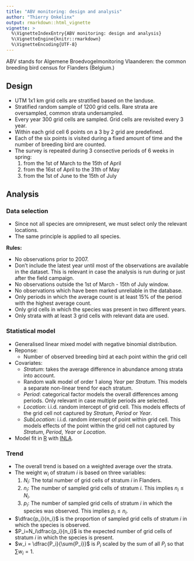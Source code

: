 ```yaml
---
title: "ABV monitoring: design and analysis"
author: "Thierry Onkelinx"
output: rmarkdown::html_vignette
vignette: >
  %\VignetteIndexEntry{ABV monitoring: design and analysis}
  %\VignetteEngine{knitr::rmarkdown}
  %\VignetteEncoding{UTF-8}
---
```


ABV stands for Algemene Broedvogelmonitoring Vlaanderen: the common breeding bird census for Flanders (Belgium.)

## Design

- UTM 1x1 km grid cells are stratified based on the landuse.
- Stratified random sample of 1200 grid cells. Rare strata are oversampled, common strata undersampled.
- Every year 300 grid cells are sampled. Grid cells are revisited every 3 year.
- Within each grid cell 6 points on a 3 by 2 grid are predefined.
- Each of the six points is visited during a fixed amount of time and the number of breeding bird are counted.
- The survey is repeated during 3 consective periods of 6 weeks in spring:
    1. from the 1st of March to the 15th of April
    1. from the 16st of April to the 31th of May
    1. from the 1st of June to the 15th of July

## Analysis

### Data selection

- Since not all species are omnipresent, we must select only the relevant locations.
- The same principle is applied to all species.

**Rules:**

- No observations prior to 2007.
- Don't include the latest year until most of the observations are available in the dataset. This is relevant in case the analysis is run during or just after the field campaign.
- No observations outside the 1st of March - 15th of July window.
- No observations which have been marked unreliable in the database.
- Only periods in which the average count is at least 15% of the period with the highest average count.
- Only grid cells in which the species was present in two different years.
- Only strata with at least 3 grid cells with relevant data are used.

### Statistical model

- Generalised linear mixed model with negative binomial distribution.
- Reponse: 
    - Number of observed breeding bird at each point within the grid cell
- Covariates:
    - _Stratum_: takes the average difference in abundance among strata into account.
    - Random walk model of order 1 along _Year_ per _Stratum_. This models a separate non-linear trend for each stratum.
    - _Period_: categorical factor models the overall differences among periods. Only relevant in case multiple periods are selected.
    - _Location_: i.i.d. random intercept of grid cell. This models effects of the grid cell not captured by _Stratum_, _Period_ or _Year_.
    - _SubLocation_: i.i.d. random intercept of point within grid cell. This models effects of the point within the grid cell not captured by _Stratum_, _Period_, _Year_ or _Location_.
- Model fit in [R](https://www.R-project.org) with [INLA](https://www.r-inla.org).

### Trend

- The overall trend is based on a weighted average over the strata.
- The weight $w_i$ of stratum $i$ is based on three variables:
    1. $N_i$: The total number of grid cells of stratum $i$ in Flanders.
    1. $n_i$: The number of sampled grid cells of stratum $i$. This implies $n_i \le N_i$.
    1. $p_i$: The number of sampled grid cells of stratum $i$ in which the species was observed. This implies $p_i \le n_i$.
- $\dfrac{p_i}{n_i}$ is the proportion of sampled grid cells of stratum $i$ in which the species is observed.
- $P_i=N_i\dfrac{p_i}{n_i}$ is the expected number of grid cells of stratum $i$ in which the species is present.
- $w_i = \dfrac{P_i}{\sum{P_i}}$ is $P_i$ scaled by the sum of all $P_i$ so that $\sum{w_i} = 1$.
